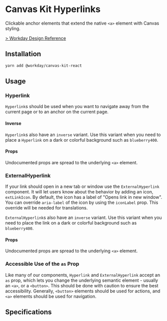 


<Meta title="Components/Buttons/Hyperlink" />

# Canvas Kit Hyperlinks

Clickable anchor elements that extend the native `<a>` element with Canvas styling.

[> Workday Design Reference](https://design.workday.com/components/buttons/buttons)

## Installation

```sh
yarn add @workday/canvas-kit-react
```

## Usage

### Hyperlink

`Hyperlink`s should be used when you want to navigate away from the current page or to an anchor on
the current page.

<ExampleCodeBlock code={Link} />

#### Inverse

`Hyperlink`s also have an `inverse` variant. Use this variant when you need to place a `Hyperlink` on a
dark or colorful background such as `blueberry400`.

<ExampleCodeBlock code={LinkInverse} />

#### Props

Undocumented props are spread to the underlying `<a>` element.

<ArgsTable of={Hyperlink} />

### ExternalHyperlink

If your link should open in a new tab or window use the `ExternalHyperlink` component. It will let
users know about the behavior by adding an icon, `extLinkIcon`. By default, the icon has a label of
"Opens link in new window". You can override `aria-label` of the icon by using the `iconLabel`
prop. This override will be needed for translations.

<ExampleCodeBlock code={ExternalLink} />

`ExternalHyperlink`s also have an `inverse` variant. Use this variant when you need to place the link on a dark or colorful background such as `blueberry400`.

<ExampleCodeBlock code={ExternalLinkInverse} />

#### Props

Undocumented props are spread to the underlying `<a>` element.

<ArgsTable of={ExternalHyperlink} />

### Accessible Use of the `as` Prop

Like many of our components, `Hyperlink` and `ExternalHyperlink` accept an `as` prop, which lets you change the underlying
semantic element - usually an `<a>`, or a `<button>`. This should be done with caution to ensure the
best accessibility. Generally, `<button>` elements should be used for actions, and `<a>` elements
should be used for navigation.

## Specifications

<Specifications file="Hyperlink.spec.ts" name="Hyperlink" />
